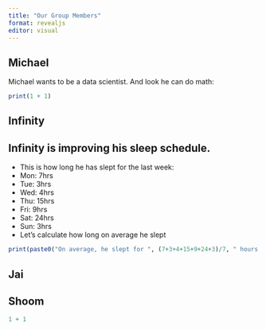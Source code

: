 ```yaml
---
title: "Our Group Members"
format: revealjs
editor: visual
---
```


## Michael

Michael wants to be a data scientist. And look he can do math:

```r
print(1 + 1)
```

## Infinity

## Infinity is improving his sleep schedule.

 - This is how long he has slept for the last week:
 - Mon: 7hrs
 - Tue: 3hrs
 - Wed: 4hrs
 - Thu: 15hrs
 - Fri: 9hrs
 - Sat: 24hrs
 - Sun: 3hrs
 - Let's calculate how long on average he slept

```r
print(paste0("On average, he slept for ", (7+3+4+15+9+24+3)/7, " hours last week."))
```

## Jai

## Shoom

```r
1 + 1
```
